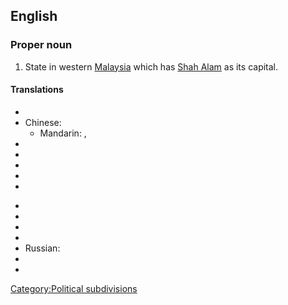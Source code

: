 {{wikipedia}}
==English==

===Proper noun===
{{en-proper noun}}

# State in western [[Malaysia]] which has [[Shah Alam]] as its capital.

====Translations====
{{trans-top|western Malaysian state}}
* {{trreq|Arabic}}
* Chinese:
** Mandarin: {{t|zh|雪蘭莪|sc=Hani}}, {{t|zh|雪兰莪|tr=Xuělán'é|sc=Hani}}
* {{trreq|Dutch}}
* {{trreq|Finnish}}
* {{trreq|French}}
* {{trreq|German}}
* {{trreq|Greek}}
{{trans-mid}}
* {{trreq|Hungarian}}
* {{trreq|Japanese}}
* {{trreq|Malay}}
* {{trreq|Portuguese}}
* Russian: {{t|ru|Селангор|m|sc=Cyrl|tr=S'elángor}}
* {{trreq|Spanish}}
* {{trreq|Thai}}
{{trans-bottom}}

[[Category:Political subdivisions]]